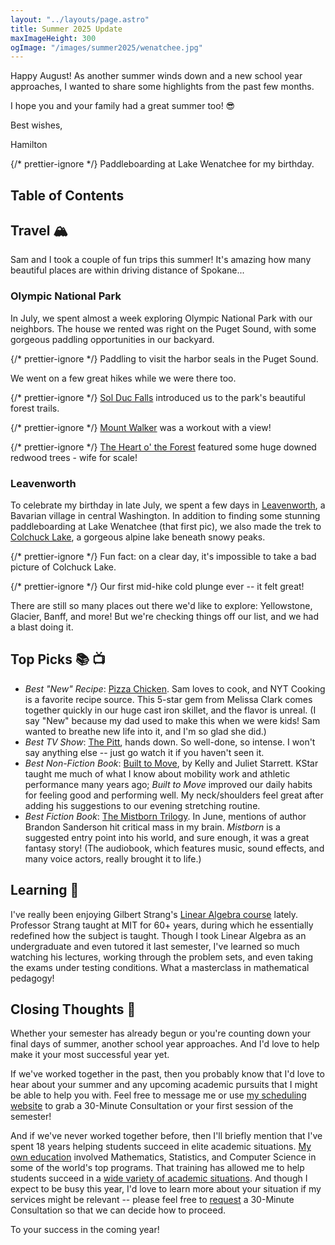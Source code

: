 ```yaml
---
layout: "../layouts/page.astro"
title: Summer 2025 Update
maxImageHeight: 300
ogImage: "/images/summer2025/wenatchee.jpg"
---
```


<div class="mr-9">
Happy August! As another summer winds down and a new school year approaches, I wanted to share some highlights from the past few months.

I hope you and your family had a great summer too! 😎

<div class="text-right">
<p class="-mb-6">Best wishes,</p>
<p>Hamilton</p>
</div>
</div>


{/* prettier-ignore */}
<CaptionedImage src={wenatchee} alt="Hamilton and Sam at Lake Wenatchee State Park."> <span slot="caption">Paddleboarding at Lake Wenatchee for my birthday.</span></CaptionedImage>

## Table of Contents

## Travel 🏔️

Sam and I took a couple of fun trips this summer! It's amazing how many beautiful places are within driving distance of Spokane...

### Olympic National Park

In July, we spent almost a week exploring Olympic National Park with our neighbors. The house we rented was right on the Puget Sound, with some gorgeous paddling opportunities in our backyard.


{/* prettier-ignore */}
<CaptionedImage src={puget_paddling} alt="Sam, Ande, and Spencer enjoying the Puget Sound."><span slot="caption">Paddling to visit the harbor seals in the Puget Sound.</span></CaptionedImage>

We went on a few great hikes while we were there too.


{/* prettier-ignore */}
<CaptionedImage src={sol_duc} alt="Hamilton and Sam at Sol Duc Falls in Olympic National Park."><span slot="caption"><a href="https://www.alltrails.com/trail/us/washington/sol-duc-falls-nature-trail">Sol Duc Falls</a> introduced us to the park's beautiful forest trails.</span></CaptionedImage>

{/* prettier-ignore */}
<CaptionedImage src={walker} alt="Panoramic view from the top of Mount Walker."><span slot="caption"><a href="https://www.alltrails.com/trail/us/washington/mount-walker">Mount Walker</a> was a workout with a view!</span></CaptionedImage>

{/* prettier-ignore */}
<CaptionedImage src={heart} alt="Sam next to a huge downed redwood tree."><span slot="caption"><a href="https://www.alltrails.com/trail/us/washington/heart-o-the-forest-trail">The Heart o' the Forest</a> featured some huge downed redwood trees - wife for scale!</span></CaptionedImage>

### Leavenworth

To celebrate my birthday in late July, we spent a few days in [Leavenworth](https://leavenworth.org/), a Bavarian village in central Washington. In addition to finding some stunning paddleboarding at Lake Wenatchee (that first pic), we also made the trek to [Colchuck Lake](https://www.alltrails.com/trail/us/washington/colchuck-lake-via-stuart-lake-trail), a gorgeous alpine lake beneath snowy peaks.


{/* prettier-ignore */}
<CaptionedImage src={colchuck1} alt="Colchuck Lake, with peaks in the background."><span slot="caption">Fun fact: on a clear day, it's impossible to take a bad picture of Colchuck Lake.</span></CaptionedImage>

{/* prettier-ignore */}
<CaptionedImage src={colchuck2} alt="Hamilton and Sam swimming in Colchuck Lake."><span slot="caption">Our first mid-hike cold plunge ever -- it felt great!</span></CaptionedImage>

There are still so many places out there we'd like to explore: Yellowstone, Glacier, Banff, and more! But we're checking things off our list, and we had a blast doing it.

## Top Picks 📚 📺

- _Best "New" Recipe_: [Pizza Chicken](https://cooking.nytimes.com/recipes/1017910-skillet-chicken-with-tomatoes-pancetta-and-mozzarella). Sam loves to cook, and NYT Cooking is a favorite recipe source. This 5-star gem from Melissa Clark comes together quickly in our huge cast iron skillet, and the flavor is unreal. (I say "New" because my dad used to make this when we were kids! Sam wanted to breathe new life into it, and I'm so glad she did.)
- _Best TV Show_: [The Pitt](https://www.imdb.com/title/tt31938062/), hands down. So well-done, so intense. I won't say anything else -- just go watch it if you haven't seen it.
- _Best Non-Fiction Book_: [Built to Move](https://a.co/d/8IPSGiq), by Kelly and Juliet Starrett. KStar taught me much of what I know about mobility work and athletic performance many years ago; _Built to Move_ improved our daily habits for feeling good and performing well. My neck/shoulders feel great after adding his suggestions to our evening stretching routine.
- _Best Fiction Book_: [The Mistborn Trilogy](https://a.co/d/4s8HVgP). In June, mentions of author Brandon Sanderson hit critical mass in my brain. _Mistborn_ is a suggested entry point into his world, and sure enough, it was a great fantasy story! (The audiobook, which features music, sound effects, and many voice actors, really brought it to life.)

## Learning 🧠

I've really been enjoying Gilbert Strang's [Linear Algebra course](https://ocw.mit.edu/courses/18-06-linear-algebra-spring-2010/) lately. Professor Strang taught at MIT for 60+ years, during which he essentially redefined how the subject is taught. Though I took Linear Algebra as an undergraduate and even tutored it last semester, I've learned so much watching his lectures, working through the problem sets, and even taking the exams under testing conditions. What a masterclass in mathematical pedagogy!

## Closing Thoughts 🏫

Whether your semester has already begun or you're counting down your final days of summer, another school year approaches. And I'd love to help make it your most successful year yet.

If we've worked together in the past, then you probably know that I'd love to hear about your summer and any upcoming academic pursuits that I might be able to help you with. Feel free to message me or use [my scheduling website](https://appt.link/hamilton) to grab a 30-Minute Consultation or your first session of the semester!

And if we've never worked together before, then I'll briefly mention that I've spent 18 years helping students succeed in elite academic situations. [My own education](/education) involved Mathematics, Statistics, and Computer Science in some of the world's top programs. That training has allowed me to help students succeed in a [wide variety of academic situations](/tutor). And though I expect to be busy this year, I'd love to learn more about your situation if my services might be relevant -- please feel free to [request](https://appt.link/hamilton/30min/) a 30-Minute Consultation so that we can decide how to proceed.

<p class="text-xl text-center">To your success in the coming year!</p>
